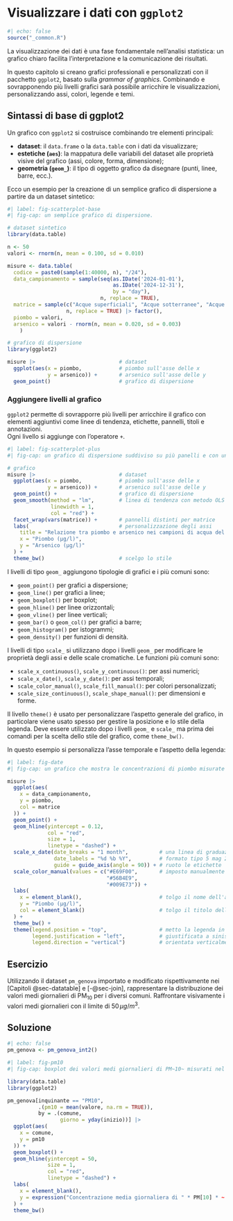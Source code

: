 # Visualizzare i dati con `ggplot2` {#sec-ggplot2}

```r
#| echo: false
source("_common.R")
```

La visualizzazione dei dati è una fase fondamentale nell'analisi statistica: un  grafico chiaro facilita l'interpretazione e la comunicazione dei risultati.

In questo capitolo si creano grafici professionali e personalizzati con il pacchetto `ggplot2`, basato sulla *grammar of graphics*. Combinando e sovrapponendo più livelli grafici sarà possibile arricchire le visualizzazioni, personalizzando assi, colori, legende e temi.

## Sintassi di base di ggplot2

Un grafico con `ggplot2` si costruisce combinando tre elementi principali:

- **dataset**:  il `data.frame` o la `data.table` con i dati da visualizzare;
- **estetiche (`aes`)**: la mappatura delle variabili del dataset alle proprietà visive del grafico (assi, colore, forma, dimensione);
- **geometria (`geom_`)**: il tipo di oggetto grafico da disegnare (punti, linee, barre, ecc.).

Ecco un esempio per la creazione di un semplice grafico di dispersione a partire da un dataset sintetico:

```r
#| label: fig-scatterplot-base
#| fig-cap: un semplice grafico di dispersione.

# dataset sintetico
library(data.table)

n <- 50
valori <- rnorm(n, mean = 0.100, sd = 0.010)

misure <- data.table(
  codice = paste0(sample(1:40000, n), "/24"),
  data_campionamento = sample(seq(as.IDate('2024-01-01'),
                                  as.IDate('2024-12-31'),
                                  by = "day"), 
                              n, replace = TRUE),
  matrice = sample(c("Acque superficiali", "Acque sotterranee", "Acque destinate al consumo umano"),
                   n, replace = TRUE) |> factor(),
  piombo = valori,
  arsenico = valori - rnorm(n, mean = 0.020, sd = 0.003)
    )

# grafico di dispersione
library(ggplot2)

misure |>                           # dataset
  ggplot(aes(x = piombo,            # piombo sull'asse delle x
             y = arsenico)) +       # arsenico sull'asse delle y
  geom_point()                      # grafico di dispersione
```

### Aggiungere livelli al grafico {#sec-layers}

`ggplot2` permette di sovrapporre più livelli per arricchire il grafico con elementi aggiuntivi come linee di tendenza, etichette, pannelli, titoli e annotazioni.  
Ogni livello si aggiunge con l'operatore `+`.

```r
#| label: fig-scatterplot-plus
#| fig-cap: un grafico di dispersione suddiviso su più panelli e con una retta di regressione basata sul metodo OLS.

# grafico
misure |>                           # dataset
  ggplot(aes(x = piombo,            # piombo sull'asse delle x
             y = arsenico)) +       # arsenico sull'asse delle y
  geom_point() +                    # grafico di dispersione
  geom_smooth(method = "lm",        # linea di tendenza con metodo OLS
              linewidth = 1,
              col = "red") +      
  facet_wrap(vars(matrice)) +       # pannelli distinti per matrice
  labs(                             # personalizzazione degli assi
    title = "Relazione tra piombo e arsenico nei campioni di acqua del 2024",
    x = "Piombo (µg/l)",
    y = "Arsenico (µg/l)"
  ) +
  theme_bw()                        # scelgo lo stile
```

I livelli di tipo `geom_` aggiungono tipologie di grafici e i più comuni sono:

- `geom_point()` per grafici a dispersione;
- `geom_line()` per grafici a linee;
- `geom_boxplot()` per boxplot;
- `geom_hline()` per linee orizzontali;
- `geom_vline()` per linee verticali;
- `geom_bar()` o `geom_col()` per grafici a barre;
- `geom_histogram()` per istogrammi;
- `geom_density()` per funzioni di densità.

I livelli di tipo `scale_` si utilizzano dopo i livelli `geom_` per modificare le proprietà degli assi e delle scale cromatiche. Le funzioni più comuni sono:

- `scale_x_continuous()`, `scale_y_continuous()`: per assi numerici;
- `scale_x_date()`, `scale_y_date()`: per assi temporali;
- `scale_color_manual()`, `scale_fill_manual()`: per colori personalizzati;
- `scale_size_continuous()`, `scale_shape_manual()`: per dimensioni e forme.

Il livello `theme()` è usato per personalizzare l'aspetto generale del grafico, in particolare viene usato spesso per gestire la posizione e lo stile della legenda. Deve essere utilizzato dopo i livelli `geom_` e `scale_` ma prima dei comandi per la scelta dello stile del grafico, come `theme_bw()`.

In questo esempio si personalizza l'asse temporale e l'aspetto della legenda:

```r
#| label: fig-date
#| fig-cap: un grafico che mostra le concentrazioni di piombo misurate al variare del tempo in diverse tipologie di acque.

misure |>
  ggplot(aes(
    x = data_campionamento,
    y = piombo,
    col = matrice
  )) +
  geom_point() +
  geom_hline(yintercept = 0.12,
             col = "red",
             size = 1,
             linetype = "dashed") +
  scale_x_date(date_breaks = "1 month",          # una linea di graduazione ogni mese
               date_labels = "%d %b %Y",         # formato tipo 5 mag 2025
               guide = guide_axis(angle = 90)) + # ruoto le etichette
  scale_color_manual(values = c("#E69F00",       # imposto manualmente i colori
                                "#56B4E9",
                                "#009E73")) +
  labs(
    x = element_blank(),                         # tolgo il nome dell'asse x
    y = "Piombo (µg/l)",
    col = element_blank()                        # tolgo il titolo della legenda
  ) +
  theme_bw() +
  theme(legend.position = "top",                 # metto la legenda in alto
        legend.justification = "left",           # giustificata a sinistra
        legend.direction = "vertical")           # orientata verticalmente
```

:::: {.panel-tabset}

## Esercizio

Utilizzando il dataset `pm_genova` importato e modificato rispettivamente nei [Capitoli @sec-datatable] e [-@sec-join], rappresentare la distribuzione dei valori medi giornalieri di PM~10~ per i diversi comuni. Raffrontare visivamente i valori medi giornalieri con il limite di $50\, \mu g/m^3$.


## Soluzione

```r
#| echo: false
pm_genova <- pm_genova_int2()
```

```r
#| label: fig-pm10
#| fig-cap: boxplot dei valori medi giornalieri di PM~10~ misurati nel 2024 per i comuni monitorati nella provincia di Genova.

library(data.table)
library(ggplot2)

pm_genova[inquinante == "PM10",
          .(pm10 = mean(valore, na.rm = TRUE)),
          by = .(comune,
                 giorno = yday(inizio))] |>
  ggplot(aes(
    x = comune,
    y = pm10
  )) +
  geom_boxplot() +
  geom_hline(yintercept = 50,
             size = 1,
             col = "red",
             linetype = "dashed") +
  labs(
    x = element_blank(),
    y = expression("Concentrazione media giornaliera di " * PM[10] * ~  (mu * g / m^{3}))
  ) +
  theme_bw()
  
```
::::

